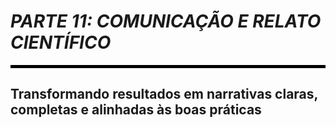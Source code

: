
```{=latex}
\cftaddtitleline{toc}{chapter}{\rule{\textwidth}{0.4pt}}{}
```

# *PARTE 11: COMUNICAÇÃO E RELATO CIENTÍFICO* {#parte-11 .unnumbered}

<!--script for generating HORIZONTAL LINE-->
<hr style="height:5px;border-width:0;color:black;background-color:black">

```{=latex}
\par\noindent\rule{\textwidth}{0.05in}
```

## Transformando resultados em narrativas claras, completas e alinhadas às boas práticas {.unnumbered .unlisted}

```{=latex}
\markboth{}{}
```
